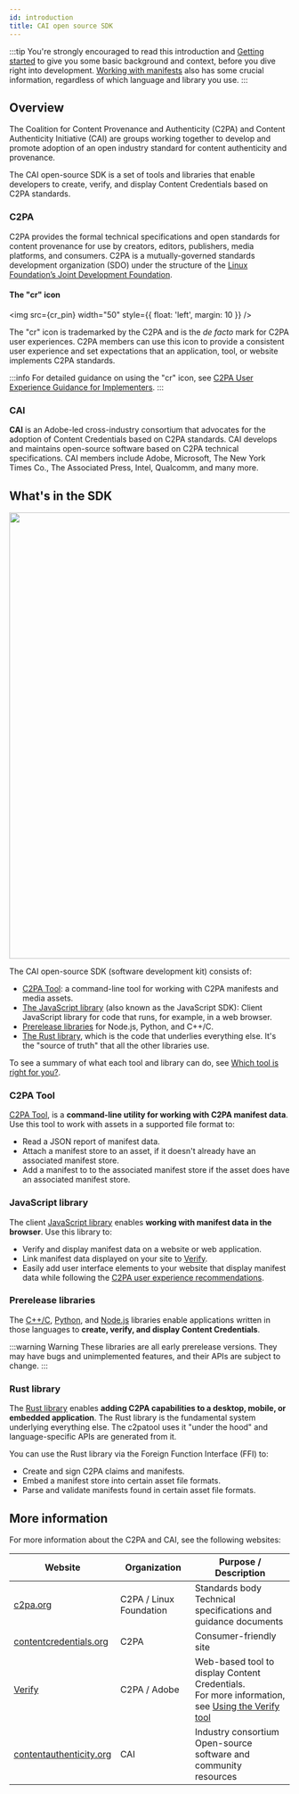 ```yaml
---
id: introduction
title: CAI open source SDK
---
```



:::tip
You're strongly encouraged to read this introduction and [Getting started](getting-started) to give you some basic background and context, before you dive right into development. [Working with manifests](manifest/understanding-manifest) also has some crucial information, regardless of which language and library you use.
:::

## Overview

The Coalition for Content Provenance and Authenticity (C2PA) and Content Authenticity Initiative (CAI) are groups working together to develop and promote adoption of an open industry standard for content authenticity and provenance.

The CAI open-source SDK is a set of tools and libraries that enable developers to create, verify, and display Content Credentials based on C2PA standards.

### C2PA

C2PA provides the formal technical specifications and open standards for content provenance for use by creators, editors, publishers, media platforms, and consumers. C2PA is a mutually-governed standards development organization (SDO) under the structure of the [Linux Foundation’s Joint Development Foundation](https://jointdevelopment.org/).

#### The "cr" icon

<img src={cr_pin} width="50" style={{ float: 'left', margin: 10 }} />

The "cr" icon is trademarked by the C2PA and is the _de facto_ mark for C2PA user experiences. C2PA members can use this icon to provide a consistent user experience and set expectations that an application, tool, or website implements C2PA standards.

:::info
For detailed guidance on using the "cr" icon, see [C2PA User Experience Guidance for Implementers](https://c2pa.org/specifications/specifications/1.4/ux/UX_Recommendations.html#_l1_indicator_of_c2pa_data).
:::

### CAI

**CAI** is an Adobe-led cross-industry consortium that advocates for the adoption of Content Credentials based on C2PA standards. CAI develops and maintains open-source software based on C2PA technical specifications.
CAI members include Adobe, Microsoft, The New York Times Co., The Associated Press, Intel, Qualcomm, and many more.

## What's in the SDK

<img src={cai_open_source_red} width="800" />

The CAI open-source SDK (software development kit) consists of:

- [C2PA Tool](#c2pa-tool): a command-line tool for working with C2PA manifests and media assets.
- [The JavaScript library](#javascript-library) (also known as the JavaScript SDK): Client JavaScript library for code that runs, for example, in a web browser.
- [Prerelease libraries](#prerelease-libraries) for Node.js, Python, and C++/C.
- [The Rust library](#rust-library), which is the code that underlies everything else. It's the "source of truth" that all the other libraries use.

To see a summary of what each tool and library can do, see [Which tool is right for you?](#which-tool-is-right-for-you).

### C2PA Tool

[C2PA Tool](c2patool), is a **command-line utility for working with C2PA manifest data**. Use this tool to work with assets in a supported file format to:

- Read a JSON report of manifest data.
- Attach a manifest store to an asset, if it doesn't already have an associated manifest store.
- Add a manifest to to the associated manifest store if the asset does have an associated manifest store.

### JavaScript library

The client [JavaScript library](js-sdk/getting-started/overview) enables **working with manifest data in the browser**. Use this library to:

- Verify and display manifest data on a website or web application.
- Link manifest data displayed on your site to [Verify](https://verify.contentauthenticity.org/).
- Easily add user interface elements to your website that display manifest data while following the [C2PA user experience recommendations](https://c2pa.org/specifications/specifications/1.0/ux/UX_Recommendations.html).

### Prerelease libraries

The [C++/C](c2pa-c), [Python](c2pa-python), and [Node.js](c2pa-node) libraries enable applications written in those languages to **create, verify, and display Content Credentials**.

:::warning Warning
These libraries are all early prerelease versions. They may have bugs and unimplemented features, and their APIs are subject to change.
:::

### Rust library

The [Rust library](rust-sdk) enables **adding C2PA capabilities to a desktop, mobile, or embedded application**. The Rust library is the fundamental system underlying everything else. The c2patool uses it "under the hood" and language-specific APIs are generated from it.

You can use the Rust library via the Foreign Function Interface (FFI) to:

- Create and sign C2PA claims and manifests.
- Embed a manifest store into certain asset file formats.
- Parse and validate manifests found in certain asset file formats.

<!--

## Which tool is right for you?


<table>
  <thead>
    <tr>
      <th style={{ textAlign: 'left' }}>Use To...</th>
      <th style={{ textAlign: 'left' }}>JavaScript Library </th>
      <th style={{ textAlign: 'left' }}>C2PA Tool</th>
      <th style={{ textAlign: 'left' }}>Prerelease Libraries </th>
      <th style={{ textAlign: 'left' }}>Rust Library</th>
    </tr>
  </thead>
  <tbody>
    <tr>
      <td style={{ textAlign: 'left' }}>
        {' '}
        Display C2PA data on your site or app{' '}
      </td>
      <td style={{ textAlign: 'center' }}>
        {' '}
        <img src={green_check} width="30" />{' '}
      </td>
      <td style={{ textAlign: 'center' }}>
        {' '}
        <img src={green_check} width="30" />{' '}
      </td>
      <td style={{ textAlign: 'center' }}>
        {' '}
        <img src={green_check} width="30" />{' '}
      </td>
      <td style={{ textAlign: 'center' }}>
        {' '}
        <img src={green_check} width="30" />{' '}
      </td>
    </tr>
    <tr>
      <td style={{ textAlign: 'left' }}>
        {' '}
        Link C2PA data displayed on your site to Verify{' '}
      </td>
      <td style={{ textAlign: 'center' }}>
        {' '}
        <img src={green_check} width="30" />{' '}
      </td>
      <td style={{ textAlign: 'center' }}>
        {' '}
        <img src={green_check} width="30" />{' '}
      </td>
      <td style={{ textAlign: 'center' }}>
        {' '}
        <img src={green_check} width="30" />{' '}
      </td>
      <td style={{ textAlign: 'center' }}>
        {' '}
        <img src={green_check} width="30" />{' '}
      </td>
    </tr>
    <tr>
      <td style={{ textAlign: 'left' }}>Write C2PA data into files</td>
      <td style={{ textAlign: 'center' }}></td>
      <td style={{ textAlign: 'center' }}>
        {' '}
        <img src={green_check} width="30" />{' '}
      </td>
      <td style={{ textAlign: 'center' }}>
        {' '}
        <img src={green_check} width="30" />{' '}
      </td>
      <td style={{ textAlign: 'center' }}>
        {' '}
        <img src={green_check} width="30" />{' '}
      </td>
    </tr>
    <tr>
      <td style={{ textAlign: 'left' }}>
        {' '}
        Quickly create and inspect C2PA data{' '}
      </td>
      <td style={{ textAlign: 'center' }}></td>
      <td style={{ textAlign: 'center' }}>
        {' '}
        <img src={green_check} width="30" />{' '}
      </td>
      <td style={{ textAlign: 'center' }}>
        {' '}
        <img src={green_check} width="30" />{' '}
      </td>
      <td style={{ textAlign: 'center' }}>
        {' '}
        <img src={green_check} width="30" />{' '}
      </td>
    </tr>
    <tr>
      <td style={{ textAlign: 'left' }}>
        {' '}
        Customize displaying and creating C2PA data{' '}
      </td>
      <td style={{ textAlign: 'center' }}></td>
      <td style={{ textAlign: 'center' }}></td>
      <td style={{ textAlign: 'center' }}>
        {' '}
        <img src={green_check} width="30" />{' '}
      </td>
      <td style={{ textAlign: 'center' }}>
        {' '}
        <img src={green_check} width="30" />{' '}
      </td>
    </tr>
    <tr>
      <td style={{ textAlign: 'left' }}>Deploy on web, mobile, and desktop</td>
      <td style={{ textAlign: 'center' }}></td>
      <td style={{ textAlign: 'center' }}></td>
      <td style={{ textAlign: 'center' }}>
        {' '}
        <img src={green_check} width="30" />{' '}
      </td>
      <td style={{ textAlign: 'center' }}>
        {' '}
        <img src={green_check} width="30" />{' '}
      </td>
    </tr>
  </tbody>
</table>

-->

## More information

For more information about the C2PA and CAI, see the following websites:

| Website                                                     | Organization            | Purpose / Description                                                                                          |
| ----------------------------------------------------------- | ----------------------- | -------------------------------------------------------------------------------------------------------------- |
| [c2pa.org](https://c2pa.org/)                               | C2PA / Linux Foundation | Standards body<br/>Technical specifications and guidance documents                                             |
| [contentcredentials.org](https://contentcredentials.org/)   | C2PA                    | Consumer-friendly site                                                                                         |
| [Verify](https://contentcredentials.org/verify)             | C2PA / Adobe            | Web-based tool to display Content Credentials. <br/> For more information, see [Using the Verify tool](verify) |
| [contentauthenticity.org](https://contentauthenticity.org/) | CAI                     | Industry consortium<br/>Open-source software and community resources                                           |
